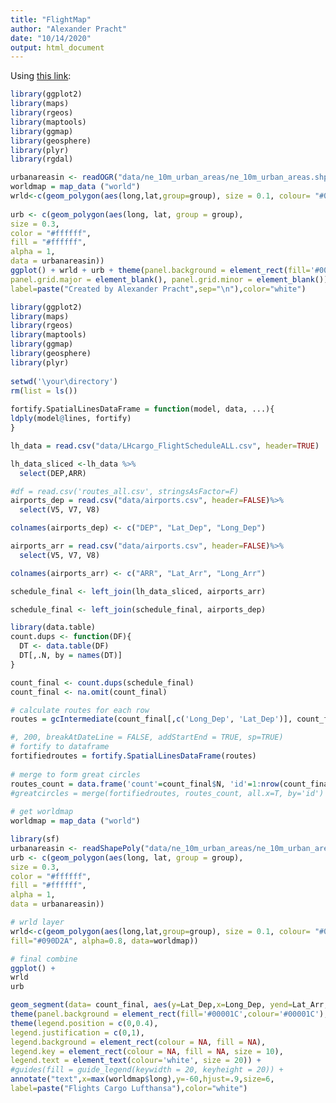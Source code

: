 ```yaml
---
title: "FlightMap"
author: "Alexander Pracht"
date: "10/14/2020"
output: html_document
---
```

Using [this link](https://weiminwang.blog/2015/06/24/use-r-to-plot-flight-routes-on-a-fancy-world-background/):


```r
library(ggplot2)
library(maps)
library(rgeos)
library(maptools)
library(ggmap)
library(geosphere)
library(plyr)
library(rgdal)

urbanareasin <- readOGR("data/ne_10m_urban_areas/ne_10m_urban_areas.shp")
worldmap = map_data ("world")
wrld<-c(geom_polygon(aes(long,lat,group=group), size = 0.1, colour= "#090D2A", fill="#090D2A", alpha=0.8, data=worldmap))
 
urb <- c(geom_polygon(aes(long, lat, group = group),
size = 0.3,
color = "#ffffff",
fill = "#ffffff",
alpha = 1,
data = urbanareasin))
ggplot() + wrld + urb + theme(panel.background = element_rect(fill='#00001C',colour='#00001C'),
panel.grid.major = element_blank(), panel.grid.minor = element_blank()) + annotate("text",x=max(worldmap$long),y=-60,hjust=.9,size=3,
label=paste("Created by Alexander Pracht",sep="\n"),color="white")

```

```r
library(ggplot2)
library(maps)
library(rgeos)
library(maptools)
library(ggmap)
library(geosphere)
library(plyr)
 
setwd('\your\directory')
rm(list = ls())
 
fortify.SpatialLinesDataFrame = function(model, data, ...){
ldply(model@lines, fortify)
}

lh_data = read.csv("data/LHcargo_FlightScheduleALL.csv", header=TRUE)

lh_data_sliced <-lh_data %>%
  select(DEP,ARR)

#df = read.csv('routes_all.csv', stringsAsFactor=F)
airports_dep = read.csv("data/airports.csv", header=FALSE)%>%
  select(V5, V7, V8)

colnames(airports_dep) <- c("DEP", "Lat_Dep", "Long_Dep")

airports_arr = read.csv("data/airports.csv", header=FALSE)%>%
  select(V5, V7, V8)

colnames(airports_arr) <- c("ARR", "Lat_Arr", "Long_Arr")

schedule_final <- left_join(lh_data_sliced, airports_arr)

schedule_final <- left_join(schedule_final, airports_dep)

library(data.table)
count.dups <- function(DF){
  DT <- data.table(DF)
  DT[,.N, by = names(DT)]
}

count_final <- count.dups(schedule_final)
count_final <- na.omit(count_final)

# calculate routes for each row
routes = gcIntermediate(count_final[,c('Long_Dep', 'Lat_Dep')], count_final[,c('Long_Arr', 'Lat_Arr')], addStartEnd=TRUE, breakAtDateLine=TRUE)

#, 200, breakAtDateLine = FALSE, addStartEnd = TRUE, sp=TRUE)
# fortify to dataframe
fortifiedroutes = fortify.SpatialLinesDataFrame(routes)
 
# merge to form great circles
routes_count = data.frame('count'=count_final$N, 'id'=1:nrow(count_final), 'Airport'=count_final$DEP)
#greatcircles = merge(fortifiedroutes, routes_count, all.x=T, by='id')
 
# get worldmap
worldmap = map_data ("world")

library(sf) 
urbanareasin <- readShapePoly("data/ne_10m_urban_areas/ne_10m_urban_areas.shp")
urb <- c(geom_polygon(aes(long, lat, group = group),
size = 0.3,
color = "#ffffff",
fill = "#ffffff",
alpha = 1,
data = urbanareasin))

# wrld layer
wrld<-c(geom_polygon(aes(long,lat,group=group), size = 0.1, colour= "#090D2A",
fill="#090D2A", alpha=0.8, data=worldmap))

# final combine
ggplot() +
wrld 
urb 

geom_segment(data= count_final, aes(y=Lat_Dep,x=Long_Dep, yend=Lat_Arr, xend=Long_Arr, colour=N), alpha = 0.3)+
theme(panel.background = element_rect(fill='#00001C',colour='#00001C'), panel.grid.major = element_blank(), panel.grid.minor = element_blank()) +
theme(legend.position = c(0,0.4),
legend.justification = c(0,1),
legend.background = element_rect(colour = NA, fill = NA),
legend.key = element_rect(colour = NA, fill = NA, size = 10),
legend.text = element_text(colour='white', size = 20)) +
#guides(fill = guide_legend(keywidth = 20, keyheight = 20)) +
annotate("text",x=max(worldmap$long),y=-60,hjust=.9,size=6,
label=paste("Flights Cargo Lufthansa"),color="white")

```

